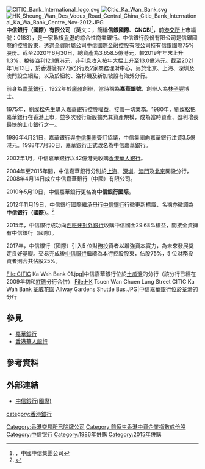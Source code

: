 {{redirect2|嘉華|香港地產公司|嘉華國際集團}}
{{Infobox Company
|company_name   = 中信銀行（國際）
|company_logo   = ChinaCITICBankInternational_logo.svg
|company_type   = 附屬公司
|company_slogan =
|foundation     = 1922年，前身是[[嘉華銀行|嘉華銀行]]
|location       = {{HKG}}[[中環|中環]]德輔道中61-65號
|key_people     =
|industry       = [[銀行|銀行]]
|products       = [[商业银行|商業銀行]]
|parent         = [[中信國際金融控股有限公司|中信國際金融控股有限公司]]（為中信銀行股份有限公司的全資附屬公司，持有75%股份）
|homepage       = {{URL|https://www.cncbinternational.com}}
|profit         =
}}
[[File:CITIC_Bank_International_logo.svg|thumb]]
[[File:Citic_Ka_Wan_Bank.svg|thumb]]
[[File:HK_Sheung_Wan_Des_Voeux_Road_Central_China_Citic_Bank_International_Ka_Wa_Bank_Centre_Nov-2012.JPG|thumb]]
'''中信銀行（國際）有限公司'''（英文：'''{{lang|en|China CITIC Bank International Limited}}'''，簡稱'''信銀國際'''、'''CNCBI'''<ref>，中國中信集團公司</ref>，前[[港交所|港交所]]上市編號：0183），是一家紥根[[香港|香港]]的綜合性商業銀行。中信銀行股份有限公司是信銀國際的控股股東，透過全資附屬公司[[中信國際金融控股有限公司|中信國際金融控股有限公司]]持有信銀國際75%股份。截至2020年6月30日，總資產為3,658.5億港元，較2019年年末上升1.3%，稅後溢利12.1億港元，非利息收入按年大幅上升至13.0億港元。截至2021年1月13日，於香港擁有27家分行及2家商務理財中心，另於北京、上海、深圳及澳門設立網點，以及於紐約、洛杉磯及新加坡設有海外分行。

前身為[[嘉華銀行|嘉華銀行]]，1922年於[[广州市|廣州]]創辦，當時稱為'''嘉華銀號'''，創辦人為[[林子豐|林子豐]]博士。

1975年，[[劉燦松|劉燦松]]先生購入嘉華銀行控股權益，接管一切業務。1980年，劉燦松把嘉華銀行在香港上市，並多次發行新股擴充其資產規模，成為當時資產、盈利增長最快的上市銀行之一。

1986年4月21日，嘉華銀行與[[中信集團|中信集團]]簽訂協議，中信集團向嘉華銀行注資3.5億港元。1998年7月30日，嘉華銀行正式改名為中信嘉華銀行。

2002年1月，中信嘉華銀行以42億港元收購[[香港華人銀行|香港華人銀行]]。

2004年至2015年間，中信嘉華銀行分別於[[上海|上海]]、[[深圳|深圳]]、[[澳門|澳門]]及[[北京|北京]]開設分行，2008年4月14日成立中信嘉華銀行（中國）有限公司。

2010年5月10日，中信嘉華銀行更名為'''中信銀行國際'''。

2012年11月19日，中信銀行國際繼承母行[[中信銀行|中信銀行]]行徽更新標識，名稱亦微調為'''中信銀行（國際）'''。<ref>{{Cite web |url=http://www.cncbinternational.com/_document/about-us/media-center/2012-11-19/tc/p121119.pdf |title=信銀國際換標，全面發揮中信銀行綜合優勢 |access-date=2012-11-22 |archive-date=2020-08-11 |archive-url=https://web.archive.org/web/20200811003044/http://www.cncbinternational.com/_document/about-us/media-center/2012-11-19/tc/p121119.pdf |dead-url=no }}</ref>

2015年，中信銀行成功向[[西班牙對外銀行|西班牙對外銀行]]收購中信國金29.68%權益，間接全資擁有中信銀行（國際）。

2017年，中信銀行（國際）引入5 位財務投資者以增強資本實力，為未來發展奠定良好基礎。交易完成後[[中信銀行|中信銀行]]繼續為本行控股股東，佔股75%，5 位財務投資者則合共佔股25%。

<gallery>
File:CITIC Ka Wah Bank 01.jpg|中信嘉華銀行位於[[土瓜灣|土瓜灣]]的分行（該分行已經在2009年初和[[紅磡|紅磡]]分行合併）
File:HK Tsuen Wan Chuen Lung Street CITIC Ka Wah Bank 荃威花園 Allway Gardens Shuttle Bus.JPG|中信嘉華銀行位於荃灣的分行
</gallery>

== 參見 ==
* [[嘉華銀行|嘉華銀行]]
* [[香港華人銀行|香港華人銀行]]

== 參考資料 ==
{{reflist}}

== 外部連結 ==
* [https://www.cncbinternational.com 中信銀行(國際)] {{Wayback|url=https://www.cncbinternational.com/ |date=20220302013528 }}

{{HK_Bank}}
{{Macau_Bank}}
{{中华人民共和国银行}}

[[category:香港銀行|category:香港銀行]]
[[Category:香港交易所已除牌公司|Category:香港交易所已除牌公司]]
[[Category:前恒生香港中資企業指數成份股|Category:前恒生香港中資企業指數成份股]]
[[Category:中信银行|Category:中信银行]]
[[Category:1986年併購|Category:1986年併購]]
[[Category:2015年併購|Category:2015年併購]]